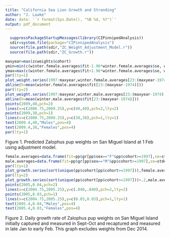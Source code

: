 ---
title: "California Sea Lion Growth and Stranding"
author: "J. Laake"
date: date: '`r format(Sys.Date(), "%B %d, %Y")`'
output: pdf_document
---


```{r,results="hide",echo=FALSE}
  suppressPackageStartupMessages(library(CIPinnipedAnalysis))
  sdir=system.file(package="CIPinnipedAnalysis")
  source(file.path(sdir,"ZC_Weight_Adjustment_Model.r"))
  source(file.path(sdir,"ZC_Growth.r"))
```

```{r,echo=FALSE,fig.width=6,fig.height=7,dpi=300}
maxyear=max(zcweights$cohort)
ymin=min(c(winter.female.averages$fit-1.96*winter.female.averages$se, winter.male.averages$fit-1.96*winter.male.averages$se))*.9
ymax=max(c(winter.female.averages$fit+1.96*winter.female.averages$se, winter.male.averages$fit+1.96*winter.male.averages$se))*1.1
par(lty=1)
plot_weight.series(1997:maxyear,winter.female.averages[23:(maxyear-1974),],xlim=c(1997,maxyear),ylim=c(ymin,ymax),xaxp=c(1997,maxyear,maxyear-1997),date="1 Feb")
abline(h=mean(winter.female.averages$fit[23:(maxyear-1974)]))
par(lty=2)
plot_weight.series(1997:maxyear,winter.male.averages[23:(maxyear-1974),],pch=2,add=TRUE,slty=1,date="1 Feb")
abline(h=mean(winter.male.averages$fit[23:(maxyear-1974)]))
points(2009,40,pch=2)
lines(x=c(2008.75,2009.25),y=c(40,40),pch=2,lty=2)
points(2009,38,pch=1)
lines(x=c(2008.75,2009.25),y=c(38,38),pch=1,lty=1)
text(2009.4,40,"Males",pos=4)
text(2009.4,38,"Females",pos=4)
par(lty=1)
```

Figure 1. Predicted Zalophus pup weights on San Miguel Island at 1 Feb using adjustment model.



```{r,echo=FALSE,fig.width=6,fig.height=7,dpi=300}
female.averages=data.frame(fit=pp$gr[pp$sex=="F"&pp$cohort>=1997],se=stderrors[as.numeric(row.names(pp[pp$sex=="F"&pp$cohort>=1997,]))])
male.averages=data.frame(fit=pp$gr[pp$sex=="M"&pp$cohort>=1997],se=stderrors[as.numeric(row.names(pp[pp$sex=="M"&pp$cohort>=1997,]))])
par(lty=1)
plot_growth.series(sort(unique(pp$cohort[pp$cohort>=1997])),female.averages,ylim=c(0,.12),xaxp=c(1998,2014,8))
par(lty=2)
plot_growth.series(sort(unique(pp$cohort[pp$cohort>=1997]))+.2,male.averages,pch=2,add=TRUE,slty=1)
points(2005,0.04,pch=2)
lines(x=c(2004.75,2005.25),y=c(.040,.040),pch=2,lty=2)
points(2005,0.03,pch=1)
lines(x=c(2004.75,2005.25),y=c(0.03,0.03),pch=1,lty=1)
text(2005.4,0.04,"Males",pos=4)
text(2005.4,0.03,"Females",pos=4)
```

Figure 2. Daily growth rate of Zalophus pup weights on San Miguel Island initially captured and measured in Sept-Oct and recaptured and measured in late Jan to early Feb. This graph excludes weights from Dec 2014.



